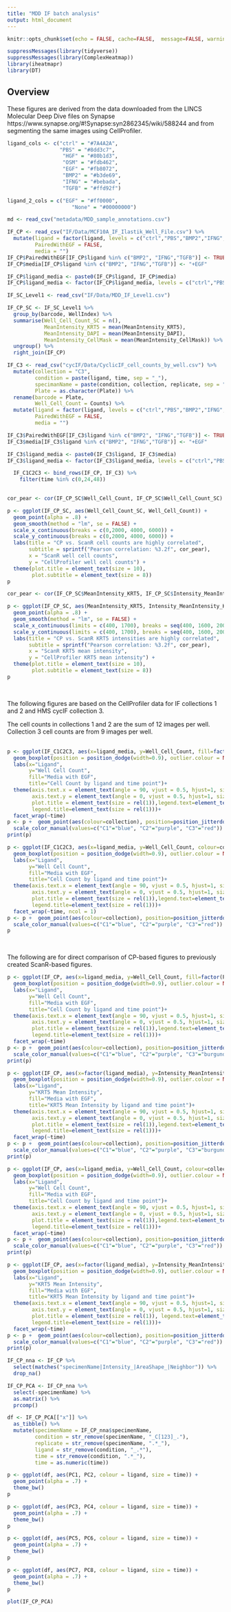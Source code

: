 ```yaml
---
title: "MDD IF batch analysis"
output: html_document
---
```


```r
knitr::opts_chunk$set(echo = FALSE, cache=FALSE,  message=FALSE, warning = FALSE, fig.height=10, fig.width=10)

suppressMessages(library(tidyverse))
suppressMessages(library(ComplexHeatmap))
library(iheatmapr)
library(DT)
```


## Overview{.tabset .tabset-fade}
These figures are derived from the data downloaded from the LINCS Molecular Deep Dive files on Synapse https://www.synapse.org/#!Synapse:syn2862345/wiki/588244 and from segmenting the same images using CellProfiler.  



```r

ligand_cols <- c("ctrl" = "#7A4A2A",
                 "PBS" = "#8dd3c7",
                  "HGF" = "#80b1d3",
                  "OSM" = "#fdb462",
                  "EGF" = "#fb8072",
                  "BMP2" = "#b3de69",
                  "IFNG" = "#bebada",
                  "TGFB" = "#ffd92f")

ligand_2_cols = c("EGF" = "#ff0000",
                     "None" = "#00000000")

```

```r

md <- read_csv("metadata/MDD_sample_annotations.csv")

IF_CP <- read_csv("IF/Data/MCF10A_IF_Ilastik_Well_File.csv") %>%
  mutate(ligand = factor(ligand, levels = c("ctrl","PBS","BMP2","IFNG","TGFB","HGF","OSM","EGF")),
         PairedWithEGF = FALSE,
         media = "")
IF_CP$PairedWithEGF[IF_CP$ligand %in% c("BMP2", "IFNG","TGFB")] <- TRUE
IF_CP$media[IF_CP$ligand %in% c("BMP2", "IFNG","TGFB")] <- "+EGF"

IF_CP$ligand_media <- paste0(IF_CP$ligand, IF_CP$media)
IF_CP$ligand_media <- factor(IF_CP$ligand_media, levels = c("ctrl","PBS","BMP2+EGF","IFNG+EGF","TGFB+EGF","HGF","OSM","EGF"))

IF_SC_Level1 <- read_csv("IF/Data/MDD_IF_Level1.csv")

IF_CP_SC <- IF_SC_Level1 %>%
  group_by(barcode, WellIndex) %>%
  summarise(Well_Cell_Count_SC = n(),
            MeanIntensity_KRT5 = mean(MeanIntensity_KRT5),
            MeanIntensity_DAPI = mean(MeanIntensity_DAPI),
            MeanIntensity_CellMask = mean(MeanIntensity_CellMask)) %>%
  ungroup() %>%
  right_join(IF_CP)

IF_C3 <- read_csv("cycIF/Data/CyclicIF_cell_counts_by_well.csv") %>%
  mutate(collection = "C3",
         condition = paste(ligand, time, sep = "_"),
         specimanName = paste(condition, collection, replicate, sep = "_"),
         Plate = as.character(Plate)) %>%
  rename(barcode = Plate,
         Well_Cell_Count = Counts) %>%
  mutate(ligand = factor(ligand, levels = c("ctrl","PBS","BMP2","IFNG","TGFB","HGF","OSM","EGF")),
         PairedWithEGF = FALSE,
         media = "")

IF_C3$PairedWithEGF[IF_C3$ligand %in% c("BMP2", "IFNG","TGFB")] <- TRUE
IF_C3$media[IF_C3$ligand %in% c("BMP2", "IFNG","TGFB")] <- "+EGF"

IF_C3$ligand_media <- paste0(IF_C3$ligand, IF_C3$media)
IF_C3$ligand_media <- factor(IF_C3$ligand_media, levels = c("ctrl","PBS","BMP2+EGF","IFNG+EGF","TGFB+EGF","HGF","OSM","EGF"))

  IF_C1C2C3 <- bind_rows(IF_CP, IF_C3) %>%
    filter(time %in% c(0,24,48))
  
```


```r

cor_pear <- cor(IF_CP_SC$Well_Cell_Count, IF_CP_SC$Well_Cell_Count_SC)

p <- ggplot(IF_CP_SC, aes(Well_Cell_Count_SC, Well_Cell_Count)) +
  geom_point(alpha = .8) +
  geom_smooth(method = "lm", se = FALSE) +
  scale_x_continuous(breaks = c(0,2000, 4000, 6000)) +
  scale_y_continuous(breaks = c(0,2000, 4000, 6000)) +
  labs(title = "CP vs. ScanR cell counts are highly correlated",
       subtitle = sprintf("Pearson correlation: %3.2f", cor_pear),
       x = "ScanR well cell counts",
       y = "CellProfiler well cell counts") +
  theme(plot.title = element_text(size = 10),
        plot.subtitle = element_text(size = 8))
p

cor_pear <- cor(IF_CP_SC$MeanIntensity_KRT5, IF_CP_SC$Intensity_MeanIntensity_KRT5)

p <- ggplot(IF_CP_SC, aes(MeanIntensity_KRT5, Intensity_MeanIntensity_KRT5)) +
  geom_point(alpha = .8) +
  geom_smooth(method = "lm", se = FALSE) +
  scale_x_continuous(limits = c(400, 1700), breaks = seq(400, 1600, 200))+
  scale_y_continuous(limits = c(400, 1700), breaks = seq(400, 1600, 200)) +
  labs(title = "CP vs. ScanR KRT5 intensities are highly correlated",
       subtitle = sprintf("Pearson correlation: %3.2f", cor_pear),
       x = "ScanR KRT5 mean intensity",
       y = "CellProfiler KRT5 mean intensity") +
  theme(plot.title = element_text(size = 10),
        plot.subtitle = element_text(size = 8))
p

```

$~$    
     
The following figures are based on the CellProfiler data for IF collections 1 and 2 and HMS cycIF collection 3.  

The cell counts in collections 1 and 2 are the sum of 12 images per well. Collection 3 cell counts are from 9 images per well.  
$~$ 
  

```r

p <- ggplot(IF_C1C2C3, aes(x=ligand_media, y=Well_Cell_Count, fill=factor(PairedWithEGF)))+
  geom_boxplot(position = position_dodge(width=0.9), outlier.colour = NA)+
  labs(x="Ligand",
       y="Well Cell Count",
       fill="Media with EGF",
       title="Cell Count by ligand and time point")+
  theme(axis.text.x = element_text(angle = 90, vjust = 0.5, hjust=1, size=rel(1)),
        axis.text.y = element_text(angle = 0, vjust = 0.5, hjust=1, size=rel(1)),
        plot.title = element_text(size = rel(1)),legend.text=element_text(size = rel(1)),
        legend.title=element_text(size = rel(1)))+
  facet_wrap(~time)
p <- p +  geom_point(aes(colour=collection), position=position_jitterdodge(dodge.width=0.9), size = .7,  alpha=.8)+
  scale_color_manual(values=c("C1"="blue", "C2"="purple", "C3"="red"))
print(p)

```


```r

p <- ggplot(IF_C1C2C3, aes(x=ligand_media, y=Well_Cell_Count, colour=collection, fill=factor(PairedWithEGF)))+
  geom_boxplot(position = position_dodge(width=0.9), outlier.colour = NA)+
  labs(x="Ligand",
       y="Well Cell Count",
       fill="Media with EGF",
       title="Cell Count by ligand and time point")+
  theme(axis.text.x = element_text(angle = 90, vjust = 0.5, hjust=1, size=rel(1)),
        axis.text.y = element_text(angle = 0, vjust = 0.5, hjust=1, size=rel(1)),
        plot.title = element_text(size = rel(1)),legend.text=element_text(size = rel(.7)),
        legend.title=element_text(size = rel(1)))+
  facet_wrap(~time, ncol = 1)
p <- p +  geom_point(aes(colour=collection), position=position_jitterdodge(dodge.width=0.9), size = .7, alpha=.6)+
  scale_color_manual(values=c("C1"="blue", "C2"="purple", "C3"="red"))
p


```

$~$

The following are for direct comparison of CP-based figures to previously created ScanR-based figures.



```r
p <- ggplot(IF_CP, aes(x=ligand_media, y=Well_Cell_Count, fill=factor(PairedWithEGF)))+
  geom_boxplot(position = position_dodge(width=0.9), outlier.colour = NA)+
  labs(x="Ligand",
       y="Well Cell Count",
       fill="Media with EGF",
       title="Cell Count by ligand and time point")+
  theme(axis.text.x = element_text(angle = 90, vjust = 0.5, hjust=1, size=rel(1)),
        axis.text.y = element_text(angle = 0, vjust = 0.5, hjust=1, size=rel(1)),
        plot.title = element_text(size = rel(1)),legend.text=element_text(size = rel(1)),
        legend.title=element_text(size = rel(1)))+
  facet_wrap(~time)
p <- p +  geom_point(aes(colour=collection), position=position_jitterdodge(dodge.width=0.9), alpha=.8)+
  scale_color_manual(values=c("C1"="blue", "C2"="purple", "C3"="burgundy"))
print(p)

p <- ggplot(IF_CP, aes(x=factor(ligand_media), y=Intensity_MeanIntensity_KRT5, fill=factor(PairedWithEGF)))+
  geom_boxplot(position = position_dodge(width=0.9), outlier.colour = NA)+
  labs(x="Ligand",
       y="KRT5 Mean Intensity",
       fill="Media with EGF",
       title="KRT5 Mean Intensity by ligand and time point")+
  theme(axis.text.x = element_text(angle = 90, vjust = 0.5, hjust=1, size=rel(1)),
        axis.text.y = element_text(angle = 0, vjust = 0.5, hjust=1, size=rel(1)),
        plot.title = element_text(size = rel(1)),legend.text=element_text(size = rel(1)),
        legend.title=element_text(size = rel(1)))+
  facet_wrap(~time)
p <- p +  geom_point(aes(colour=collection), position=position_jitterdodge(dodge.width=0.9), alpha=.8)+
  scale_color_manual(values=c("C1"="blue", "C2"="purple", "C3"="burgundy"))
print(p)

```


```r
p <- ggplot(IF_CP, aes(x=ligand_media, y=Well_Cell_Count, colour=collection, fill=factor(PairedWithEGF)))+
  geom_boxplot(position = position_dodge(width=0.9), outlier.colour = NA)+
  labs(x="Ligand",
       y="Well Cell Count",
       fill="Media with EGF",
       title="Cell Count by ligand and time point")+
  theme(axis.text.x = element_text(angle = 90, vjust = 0.5, hjust=1, size=rel(1)),
        axis.text.y = element_text(angle = 0, vjust = 0.5, hjust=1, size=rel(1)),
        plot.title = element_text(size = rel(1)),legend.text=element_text(size = rel(.7)),
        legend.title=element_text(size = rel(1)))+
  facet_wrap(~time)
p <- p +  geom_point(aes(colour=collection), position=position_jitterdodge(dodge.width=0.9), size = 1, alpha=.6)+
  scale_color_manual(values=c("C1"="blue", "C2"="purple", "C3"="red"))
print(p)

p <- ggplot(IF_CP, aes(x=factor(ligand_media), y=Intensity_MeanIntensity_KRT5, colour=collection, fill=factor(PairedWithEGF)))+
  geom_boxplot(position = position_dodge(width=0.9), outlier.colour = NA)+
  labs(x="Ligand",
       y="KRT5 Mean Intensity",
       fill="Media with EGF",
       title="KRT5 Mean Intensity by ligand and time point")+
  theme(axis.text.x = element_text(angle = 90, vjust = 0.5, hjust=1, size=rel(1)),
        axis.text.y = element_text(angle = 0, vjust = 0.5, hjust=1, size=rel(1)),
        plot.title = element_text(size = rel(1)), legend.text=element_text(size = rel(.7)),
        legend.title=element_text(size = rel(1)))+
  facet_wrap(~time)
p <- p +  geom_point(aes(colour=collection), position=position_jitterdodge(dodge.width=0.9), size = 1, alpha=.6)+
  scale_color_manual(values=c("C1"="blue", "C2"="purple", "C3"="red"))
print(p)

```


```r

IF_CP_nna <- IF_CP %>%
  select(matches("specimenName|Intensity_|AreaShape_|Neighbor")) %>%
  drop_na()

IF_CP_PCA <- IF_CP_nna %>%
  select(-specimenName) %>%
  as.matrix() %>%
  prcomp()

```

```r

df <- IF_CP_PCA[["x"]] %>%
  as_tibble() %>%
  mutate(specimenName = IF_CP_nna$specimenName,
         condition = str_remove(specimenName, "_C[123]_."),
         replicate = str_remove(specimenName, ".*_"),
         ligand = str_remove(condition, "_.*"),
         time = str_remove(condition, ".*_"),
         time = as.numeric(time))

p <- ggplot(df, aes(PC1, PC2, colour = ligand, size = time)) +
  geom_point(alpha = .7) +
  theme_bw()
p

p <- ggplot(df, aes(PC3, PC4, colour = ligand, size = time)) +
  geom_point(alpha = .7) +
  theme_bw()
p

p <- ggplot(df, aes(PC5, PC6, colour = ligand, size = time)) +
  geom_point(alpha = .7) +
  theme_bw()
p

p <- ggplot(df, aes(PC7, PC8, colour = ligand, size = time)) +
  geom_point(alpha = .7) +
  theme_bw()
p

plot(IF_CP_PCA)
```
